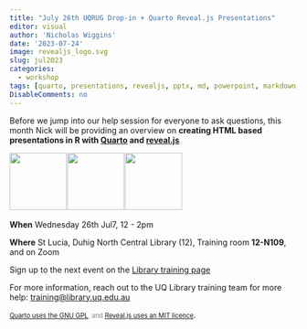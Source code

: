 ```yaml
---
title: "July 26th UQRUG Drop-in + Quarto Reveal.js Presentations"
editor: visual
author: 'Nicholas Wiggins'
date: '2023-07-24'
image: revealjs_logo.svg
slug: jul2023
categories:
  - workshop
tags: [quarto, presentations, revealjs, pptx, md, powerpoint, markdown, knit, drop-in, help]
DisableComments: no
---
```


Before we jump into our help session for everyone to ask questions, this month Nick will be providing an overview on **creating HTML based presentations in R with [Quarto](https://quarto.org/docs/presentations/) and [reveal.js](https://revealjs.com/)**

<p float="left">

<img src="https://uqrug.netlify.app/uqrug.png" height="100" style="margin-right:-0.2em;"/>
<img src="quarto.svg" height="100" style="margin-right:-0.2em;"/> 
<img src="revealjs.svg" height="100" style="margin-right:-0.2em;"/> 

</p>

**When** Wednesday 26th Jul7, 12 - 2pm

**Where** St Lucia, Duhig North Central Library (12), Training room **12-N109**, and on Zoom

Sign up to the next event on the [Library training page](https://studenthub.uq.edu.au/students/events/detail/4688789)

For more information, reach out to the UQ Library training team for more help: <a href="javascript:void(0);" onclick="copyEvent('copy')" id="copy" title="Click to copy email address">training\@library.uq.edu.au</a>




<span style="color:grey; font-size:80%;">  [Quarto uses the GNU GPL](https://github.com/quarto-dev/quarto-cli/blob/main/COPYRIGHT), and [Reveal.js uses an MIT licence](https://github.com/hakimel/reveal.js/blob/master/LICENSE)</span>.

